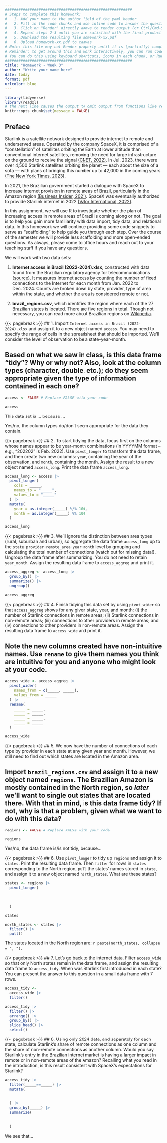 ```yaml
---
#########################################################
# Steps to complete this homework:
#   1. Add your name to the author field of the yaml header
#   2. Fill in the code chunks and use inline code to answer the questions 
#   3. Click on "Render" directly above to render output (or Ctrl/Cmd-Shift-K)
#   4. Repeat steps 2-3 until you are satisfied with the final product
#   5. Download the resulting file homework-xx.pdf
#   6. Upload homework-xx.pdf to canvas
# Note: this file may not Render properly until it is (partially) completed
# Reminder: to get around this and work interactively, you can run code chunks on their own
# You can do this using keyboard shortcuts, icons in each chunk, or Run at the top right of this pane
#########################################################
title: "Homework - Week 3"
author: "Write your name here"
date: today
format: pdf
urlcolor: blue
---
```


```r
library(tidyverse)
library(readxl)
# the next line causes the output to omit output from functions like read_csv()
knitr::opts_chunk$set(message = FALSE)
```

## Preface

Starlink is a satellite network designed to provide internet to remote and underserved areas. Operated by the company SpaceX, it is comprised of a "constellation" of satellites orbiting the Earth at lower altitude than conventional internet satellites, removing the need for large infrastructure on the ground to receive the signal [(CNET, 2022)](https://www.cnet.com/home/internet/starlink-satellite-internet-explained/). In Jul. 2023, there were over 4,500 Starlink satellites orbiting the planet --- each about the size of a sofa --- with plans of bringing this number up to 42,000 in the coming years [(The New York Times, 2023)](https://www.nytimes.com/interactive/2023/07/28/business/starlink.html).

In 2021, the Brazilian government started a dialogue with SpaceX to increase internet provision in remote areas of Brazil, particularly in the Amazon region [(Business Insider, 2021)](https://www.businessinsider.com/elon-musk-met-brazil-government-spacex-starlink-internet-amazon-rainforest-2021-11). SpaceX was eventually authorized to provide Starlink internet in 2022 [(Valor International, 2022)](https://valorinternational.globo.com/business/news/2022/01/30/elon-musks-starlink-gets-greenlight-from-brazils-telecoms-regulator.ghtml).

In this assignment, we will use R to investigate whether the plan of increasing access in remote areas of Brazil is coming along or not. The goal is to help you gain more familiarity with data import, tidy data, and relational data. In this homework we will continue providing some code snippets to serve as "scaffolding" to help guide you through each step. Over the course of the semester we will provide less scaffolding and more open-ended questions. As always, please come to office hours and reach out to your teaching staff if you have any questions.

We will work with two data sets:

1. **Internet access in Brazil (2022-2024).xlsx**, constructed with data found from the Brazilian regulatory agency for telecommunications [(source)](https://dados.gov.br/dados/conjuntos-dados/acessos---banda-larga-fixa). It measures Internet access by counting the number of fixed connections to the Internet for each month from Jan. 2022 to Dec. 2024. Counts are broken down by state, provider, type of area within the state, and whether the area is considered remote or not.

2. **brazil_regions.csv**, which identifies the region where each of the 27 Brazilian states is located. There are five regions in total. Though not necessary, you can read more about Brazilian regions on [Wikipedia](https://en.wikipedia.org/wiki/Regions_of_Brazil).


<!--- Please leave the code above unchanged. Questions start from here. --->

{{< pagebreak >}}
## 1. Import `Internet access in Brazil (2022-2024).xlsx` and assign it to a new object named `access`. You may need to specify the range of cells in the spreadsheet that should be imported. We'll consider the level of observation to be a state-year-month.

## Based on what we saw in class, is this data frame "tidy"? Why or why not? Also, look at the column types (character, double, etc.); do they seem appropriate given the type of information contained in each one?
<!-- Tip: Open this file with a spreadsheet editor (such as Excel or Google Sheets) and inspect which cells contain information that matches the "rectangular" data.frame structure. Those are the ones you should import, ignoring everything else the spreadsheet may contain. -->

``` r
access <- FALSE # Replace FALSE with your code

access
```

This data set is ... because ...

Yes/no, the column types do/don't seem appropriate for the data they contain.


{{< pagebreak >}}
## 2. To start tidying the data, focus first on the columns whose names appear to be year-month combinations (in YYYYMM format -- e.g., "202202" is Feb. 2022). Use `pivot_longer` to transform the data frame, and then create two new columns: `year`, containing the year of the observation, and `month`, containing the month.  Assign the result to a new object named `access_long`. Print the data frame `access_long`.
<!-- Tip: Pay attention to column types after using pivot_longer. Take that into account when you create `year` and `month`.-->

```r
access_long <- access |>
  pivot_longer(
    cols = _____,
    names_to = "_____",
    values_to = "_____"
  ) |>
  mutate(
    year = as.integer(_____) %/% 100,
    month = as.integer(_____) %% 100
  )

access_long
```


{{< pagebreak >}}
## 3. We'll ignore the distinction between area types (rural, suburban and urban), so aggregate the data frame `access_long` up to the `state`-`provider`-`remote_area`-`year`-`month` level by grouping and calculating the total number of connections (watch out for missing data!). Ungroup the data frame after summarizing. You do not need to retain `year_month`. Assign the resulting data frame to `access_aggreg` and print it.

``` r
access_aggreg <- access_long |>
  group_by() |>
  summarize() |> 
  ungroup()

access_aggreg
```


{{< pagebreak >}}
## 4. Finish tidying this data set by using `pivot_wider` so that `access_aggreg` shows for any given state, year, and month: (i) the number of Starlink connections in remote areas; (ii) Starlink connections in non-remote areas; (iii) connections to other providers in remote areas; and (iv) connections to other providers in non-remote areas. Assign the resulting data frame to `access_wide` and print it.

## Note the new columns created have non-intuitive names. Use `rename` to give them names you think are intuitive for you and anyone who might look at your code.

``` r
access_wide <- access_aggreg |>
  pivot_wider(
    names_from = c(_____, _____),
    values_from = _____
  ) |>
  rename(
    _____ = _____,
    _____ = _____,
    _____ = _____,
    _____ = _____
  )

access_wide
```


{{< pagebreak >}}
## 5. We now have the number of connections of each type by provider in each state at any given year and month. However, we still need to find out which states are located in the Amazon area.

## Import `brazil_regions.csv` and assign it to a new object named `regions`. The Brazilian Amazon is mostly contained in the North region, so *later* we'll want to single out states that are located there. With that in mind, is this data frame tidy? If not, why is that a problem, given what we want to do with this data?
<!-- Tip: The level of observation here is states.-->

``` r
regions <- FALSE # Replace FALSE with your code

regions
```

Yes/no, the data frame is/is not tidy, because...


{{< pagebreak >}}
## 6. Use `pivot_longer` to tidy up `regions` and assign it to `states`. Print the resulting data frame. Then `filter` for rows in `states` corresponding to the North region, `pull` the states' names stored in `state`, and assign it to a new object named `north_states`. What are these states?
<!-- Less code scaffolding this time! -->

``` r
states <- regions |>
  pivot_longer(
    
    
    
  )

states

north_states <- states |>
  filter() |>
  pull()
```

The states located in the North region are: `r paste(north_states, collapse = ", ")`.


{{< pagebreak >}}
## 7. Let's go back to the internet data. Filter `access_wide` so that only North states remain in the data frame, and assign the resulting data frame to `access_tidy`. When was Starlink first introduced in each state? You can present the answer to this question in a small data frame with 7 rows.
<!-- Tip: You can use the syntax `%in%` in conjunction with `filter` to identify the rows where `state` takes on a value contained in `north_states`. -->

``` r
access_tidy <-
  access_wide |>
  filter()

access_tidy |>
  filter() |>
  arrange() |>
  group_by() |>
  slice_head() |>
  select()
```


{{< pagebreak >}}
## 8. Using only 2024 data, and separately for each state, calculate Starlink’s share of remote connections as one column and the share of non-remote connections as another column. Would you say Starlink's entry in the Brazilian internet market is having a larger impact in remote or in non-remote areas of the Amazon? Recalling what you read in the introduction, is this result consistent with SpaceX's expectations for Starlink?
<!-- Tip: First, calculate the fraction of connections in remote areas that are provided by Starlink in each month (in 2024). Then, calculate the same fraction for non-remote areas. Finally, use `summarize` to take the average of those monthly shares to collapse the data to state-level averages for the year 2024.You should be able to use the resulting data frame to answer the final part of the question. -->

``` r
access_tidy |>
  filter(_____==_____) |>
  mutate(
    
    
  ) |>
  group_by(_____) |>
  summarize(
    
    
  )
```

We see that...
